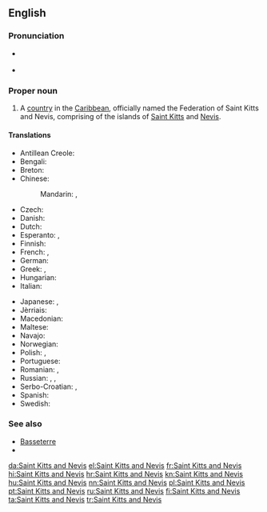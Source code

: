 ==English==

{{wikipedia}}

===Pronunciation===
* {{a|UK|US}} {{IPA|/seɪnt ˌkɪts ænd ˈniː.vɪs/|lang=en}}
* {{audio|en-us-Saint Kitts and Nevis.ogg|Audio (US)|lang=en}}

===Proper noun===
{{en-proper noun}}

# A [[country]] in the [[Caribbean]], officially named the Federation of Saint Kitts and Nevis, comprising of the islands of [[Saint Kitts]] and [[Nevis]].

====Translations====
{{trans-top|A country in the Caribbean}}
* Antillean Creole: {{t|gcf|Senkits ek Névis}}
* Bengali: {{t|bn|সেন্ট কিট্‌স ও নেভিস}}
* Breton: {{t|br|Saint Kitts ha Nevis}}
* Chinese:
*: Mandarin: {{t+|cmn|聖基茨和尼維斯|sc=Hani}}, {{t|cmn|圣基茨和尼维斯|tr=Shèngjīcí hé Níwéisī|sc=Hani}}
* Czech: {{t+|cs|Svatý Kryštof a Nevis|m}}
* Danish: {{t|da|Saint Kitts og Nevis}}
* Dutch: {{t+|nl|Saint Kitts en Nevis}}
* Esperanto: {{t|eo|Sent-Kristofo kaj Neviso}}, {{t|eo|Sent-Kit-Neviso}}
* Finnish: {{t+|fi|Saint Kitts ja Nevis}}
* French: {{t+|fr|Saint-Christophe-et-Niévès}}, {{t|fr|Saint-Christophe-et-Nevis}}
* German: {{t+|de|St. Kitts und Nevis}}
* Greek: {{t+|el|Άγιος Χριστόφορος και Νέβις|m|tr=Ágios Christóforos kai Névis}}, {{t|el|Σαιντ Κιτς και Νέβις|n|tr=Saint Kits kai Névis}}
* Hungarian: {{t|hu|Szent Kitts és Nevis}}
* Italian: {{t|it|Saint Christopher e Nevis}}
{{trans-mid}}
* Japanese: {{t|ja|セントクリストファー・ネイビス|tr=sentokurisutofā neibisu}}, {{t|ja|セントキッツ・ネイビス|tr=sentokittsu neibisu}}
* Jèrriais: {{t|roa-jer|Saint Kitts et Nevis}}
* Macedonian: {{t|mk|Све́ти Ки́тис и Не́вис|m|tr=Svéti Kítis i Névis}}
* Maltese: {{t|mt|San Kristofru u n-Nevis}}
* Navajo: {{t|nv|Saint Kitts dóó Nevis}}
* Norwegian: {{t|no|Saint Kitts og Nevis}}
* Polish: {{t|pl|Saint Christopher i Nevis}}, {{t+|pl|Saint Kitts i Nevis}}
* Portuguese: {{t|pt|São Cristóvão e Neves}}
* Romanian: {{t|ro|Sfântul Cristofor și Nevis}}, {{t|ro|Saint Kitts ș Nevis}}
* Russian: {{t|ru|Сент-Кри́стофер и Не́вис|f|tr=Sɛnt-Krístofer i Nɛ́vis}}, {{t|ru|Сент-Ки́тс и Не́вис|f|tr=Sɛnt-Kits i Nɛ́vis}}, {{t|ru|Сент-Киттс и Невис|f|tr=Sɛnt-Kits i Nɛ́vis}}
* Serbo-Croatian: {{t+|sh|Sveti Kristofor i Nevis}}, {{t|sh|[[Sveti]] [[Kitts]] [[i]] [[Nevis]]|m}}
* Spanish: {{t+|es|San Cristóbal y Nieves}}
* Swedish: {{t|sv|Saint Christopher och Nevis}}
{{trans-bottom}}

===See also===
* [[Basseterre]]
* {{list:countries of North America/en}}

[[da:Saint Kitts and Nevis]]
[[el:Saint Kitts and Nevis]]
[[fr:Saint Kitts and Nevis]]
[[hi:Saint Kitts and Nevis]]
[[hr:Saint Kitts and Nevis]]
[[kn:Saint Kitts and Nevis]]
[[hu:Saint Kitts and Nevis]]
[[nn:Saint Kitts and Nevis]]
[[pl:Saint Kitts and Nevis]]
[[pt:Saint Kitts and Nevis]]
[[ru:Saint Kitts and Nevis]]
[[fi:Saint Kitts and Nevis]]
[[ta:Saint Kitts and Nevis]]
[[tr:Saint Kitts and Nevis]]